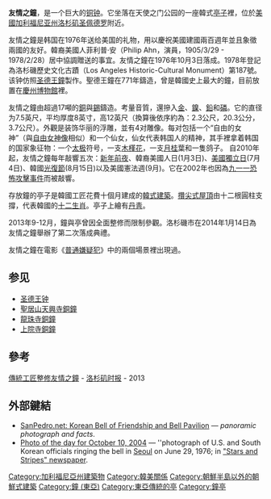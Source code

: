 {{coord|33|42|34.84|N|118|17|37.73|W|display=title}}
{{Infobox Korean name
|hangul=우정의 종
|hanja=友情의 鐘
|mr=Ujŏng'ŭi Chong
|rr=Ujeong-ui Jong
|img=koreanfbcloseup.jpg
}}
'''友情之鐘'''，是一个巨大的[[鐘_(東亞)|铜钟]]。它坐落在天使之门公园的一座韓式[[亭_(東亞)|亭子]]裡，位於[[美國|美國]][[加利福尼亚州|加利福尼亚州]][[洛杉矶|洛杉矶]][[圣佩德罗_(加利福尼亚州)|圣佩德罗]]附近。

友情之鐘是韩国在1976年送给美国的礼物，用以慶祝美國建國兩百週年並且象徵兩國的友好。韓裔美國人菲利普·安（Philip Ahn，演員，1905/3/29 - 1978/2/28）居中協調贈送的事宜。友情之鐘在1976年10月3日落成。1978年登記為洛杉磯歷史文化古蹟（Los Angeles Historic-Cultural Monument）第187號。该钟仿照[[圣德王鐘|圣德王鐘]]製作。聖德王鐘在771年鑄造，曾是韓國史上最大的鐘，目前放置在[[慶州博物館|慶州博物館]]裡。

友情之鐘由超過17噸的[[銅|銅]]與[[錫|錫]]鑄造。考量音質，還摻入[[金|金]]、[[鎳|鎳]]、[[鉛|鉛]]和[[磷|磷]]。它的直径为7.5英尺，平均厚度8英寸，高12英尺（換算後依序約為：2.3公尺，20.3公分，3.7公尺）。外觀是装饰华丽的浮雕，並有4对雕像。每对包括一个“自由的女神”（與[[自由女神像|自由女神像]]相似）和一个仙女，仙女代表韩国人的精神，其手裡拿着韩国的国家象征物：一个[[太极|太极]]符号，一支[[木槿花|木槿花]]，一支[[月桂|月桂]]葉和一隻鸽子。
自2010年起，友情之鐘每年敲響五次：[[新年前夜|新年前夜]]、韓裔美國人日(1月3日)、[[美國獨立日|美國獨立日]](7月4日)、韓國[[光復節|光復節]](8月15日)以及美國憲法週(9月)。它在2002年也因為[[九一一恐怖攻擊事件|九一一恐怖攻擊事件]]而被敲響。

存放鐘的亭子是韓國工匠花費十個月建成的[[韓式建築|韓式建築]]。[[攢尖頂|攢尖式屋頂]]由十二根圓柱支撐，代表韓國的[[十二生肖|十二生肖]]。亭子上繪有[[東亞彩畫|丹靑]]。

2013年9-12月，鐘與亭曾因全面整修而限制參觀。洛杉磯市在2014年1月14日為友情之鐘舉辦了第二次落成典禮。

友情之鐘在電影《[[普通嫌疑犯|普通嫌疑犯]]》中的兩個場景裡出現過。
{{Gallery
|width=215
|height=60
|title=
|File:KoreanFriendshipBell - Los Angeles.JPG|
|File:Korean FriendshipBell ArtWork.JPG|
|File:Korean Friendship Bell Roof - Los Angeles.JPG|
}}

==参见==
*[[圣德王钟|圣德王钟]]
*[[聖居山天興寺銅鐘|聖居山天興寺銅鐘]]
*[[龍珠寺銅鐘|龍珠寺銅鐘]]
*[[上院寺銅鐘|上院寺銅鐘]]

== 參考 ==
[http://www.latimes.com/local/la-me-c1-korean-bell-20131209-dto-htmlstory.html#axzz2mzOR5Gh0 傳統工匠整修友情之鐘]{{Wayback|url=http://www.latimes.com/local/la-me-c1-korean-bell-20131209-dto-htmlstory.html#axzz2mzOR5Gh0 |date=20140617152411 }} - [[洛杉矶时报|洛杉矶时报]] - 2013

== 外部鍵結 ==
{{Commons category|Korean Bell of Friendship}}
* [http://www.sanpedro.net/panoramas/korean_bell.htm SanPedro.net:  Korean Bell of Friendship and Bell Pavilion]{{Wayback|url=http://www.sanpedro.net/panoramas/korean_bell.htm |date=20170524024852 }} — ''panoramic photograph and facts''.
* [http://www.stripes.com/photoday/101004photoday.html Photo of the day for October 10, 2004]{{Wayback|url=http://www.stripes.com/photoday/101004photoday.html |date=20041217211927 }} — ''photograph of U.S. and South Korean officials ringing the bell in [[Seoul|Seoul]] on June 29, 1976; in [[Stars_and_Stripes_(newspaper)|"Stars and Stripes" newspaper]].


{{commons|Korean Bell of Friendship}}

[[Category:加利福尼亞州建築物|Category:加利福尼亞州建築物]]
[[Category:韓美關係|Category:韓美關係]]
[[Category:朝鮮半島以外的朝鮮式建築|Category:朝鮮半島以外的朝鮮式建築]]
[[Category:鐘_(東亞)|Category:鐘 (東亞)]]
[[Category:東亞傳統的亭|Category:東亞傳統的亭]]
[[Category:鐘亭|Category:鐘亭]]